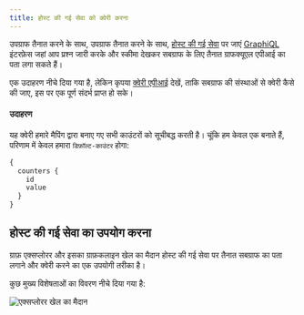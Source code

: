 ```yaml
---
title: होस्ट की गई सेवा को क्वेरी करना
---
```


उपग्राफ तैनात करने के साथ, उपग्राफ तैनात करने के साथ, [होस्ट की गई सेवा](https://thegraph.com/hosted-service/) पर जाएं [GraphiQL](https://github.com/graphql/graphiql) इंटरफ़ेस जहां आप प्रश्न जारी करके और स्कीमा देखकर सबग्राफ के लिए तैनात ग्राफक्यूएल एपीआई का पता लगा सकते हैं।

एक उदाहरण नीचे दिया गया है, लेकिन कृपया [क्वेरी एपीआई](/querying/graphql-api) देखें, ताकि सबग्राफ की संस्थाओं से क्वेरी कैसे की जाए, इस पर एक पूर्ण संदर्भ प्राप्त हो सके।

#### उदाहरण

यह क्वेरी हमारे मैपिंग द्वारा बनाए गए सभी काउंटरों को सूचीबद्ध करती है। चूंकि हम केवल एक बनाते हैं, परिणाम में केवल हमारा `डिफ़ॉल्ट-काउंटर` होगा:

```graphql
{
  counters {
    id
    value
  }
}
```

## होस्ट की गई सेवा का उपयोग करना

ग्राफ़ एक्सप्लोरर और इसका ग्राफ़कलाइन खेल का मैदान होस्ट की गई सेवा पर तैनात सबग्राफ का पता लगाने और क्वेरी करने का एक उपयोगी तरीका है।

कुछ मुख्य विशेषताओं का विवरण नीचे दिया गया है:

![एक्सप्लोरर खेल का मैदान](/img/explorer-playground.png)
